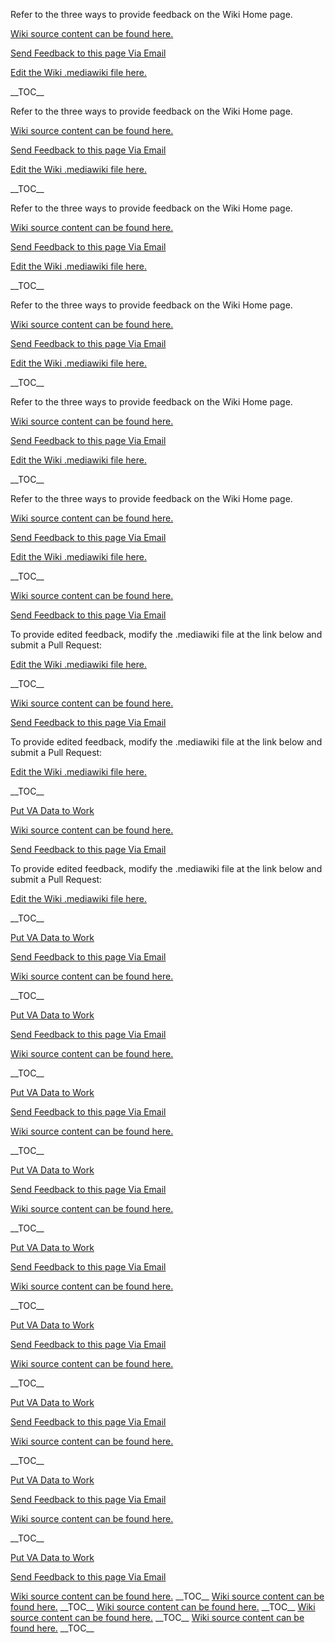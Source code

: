 ﻿<p>Refer to the three ways to provide feedback on the Wiki Home page.</p>
<p><a href=https://github.com/department-of-veterans-affairs/ES-ASG/tree/master/Projects/ES%20ASG/ES%20ASG%20API%20Playbook%20Project/Content/09.02%20ASG_API%20Playbook_Global%20Exceptions_Section>Wiki source content can be found here.</a></p>
<p><a href=mailto:jordan.braunstein@visualintegrator.com;paul.marshall4@va.gov>Send Feedback to this page Via Email</a></p>
<p><a href="https://github.com/department-of-veterans-affairs/ES-ASG/tree/master/Projects/ES%20ASG/ES%20ASG%20API%20Playbook%20Project/Content/09.02%20ASG_API%20Playbook_Global%20Exceptions_Section/.mediawiki">Edit the Wiki .mediawiki file here.</a></p>
<p>__TOC__</p>
<p>Refer to the three ways to provide feedback on the Wiki Home page.</p>
<p><a href=https://github.com/department-of-veterans-affairs/ES-ASG/tree/master/Projects/ES%20ASG/ES%20ASG%20API%20Playbook%20Project/Content/09.02%20ASG_API%20Playbook_Global%20Exceptions_Section>Wiki source content can be found here.</a></p>
<p><a href=mailto:jordan.braunstein@visualintegrator.com;paul.marshall4@va.gov>Send Feedback to this page Via Email</a></p>
<p><a href="https://github.com/department-of-veterans-affairs/ES-ASG/tree/master/Projects/ES%20ASG/ES%20ASG%20API%20Playbook%20Project/Content/09.02%20ASG_API%20Playbook_Global%20Exceptions_Section/.mediawiki">Edit the Wiki .mediawiki file here.</a></p>
<p>__TOC__</p>
<p>Refer to the three ways to provide feedback on the Wiki Home page.</p>
<p><a href=https://github.com/department-of-veterans-affairs/ES-ASG/tree/master/Projects/ES%20ASG/ES%20ASG%20API%20Playbook%20Project/Content/09.02%20ASG_API%20Playbook_Global%20Exceptions_Section>Wiki source content can be found here.</a></p>
<p><a href=mailto:jordan.braunstein@visualintegrator.com;paul.marshall4@va.gov>Send Feedback to this page Via Email</a></p>
<p><a href="https://github.com/department-of-veterans-affairs/ES-ASG/tree/master/Projects/ES%20ASG/ES%20ASG%20API%20Playbook%20Project/Content/09.02%20ASG_API%20Playbook_Global%20Exceptions_Section/.mediawiki">Edit the Wiki .mediawiki file here.</a></p>
<p>__TOC__</p>
<p>Refer to the three ways to provide feedback on the Wiki Home page.</p>
<p><a href=https://github.com/department-of-veterans-affairs/ES-ASG/tree/master/Projects/ES%20ASG/ES%20ASG%20API%20Playbook%20Project/Content/09.02%20ASG_API%20Playbook_Global%20Exceptions_Section>Wiki source content can be found here.</a></p>
<p><a href=mailto:jordan.braunstein@visualintegrator.com;paul.marshall4@va.gov>Send Feedback to this page Via Email</a></p>
<p><a href="https://github.com/department-of-veterans-affairs/ES-ASG/tree/master/Projects/ES%20ASG/ES%20ASG%20API%20Playbook%20Project/Content/09.02%20ASG_API%20Playbook_Global%20Exceptions_Section/.mediawiki">Edit the Wiki .mediawiki file here.</a></p>
<p>__TOC__</p>
<p>Refer to the three ways to provide feedback on the Wiki Home page.</p>
<p><a href=https://github.com/department-of-veterans-affairs/ES-ASG/tree/master/Projects/ES%20ASG/ES%20ASG%20API%20Playbook%20Project/Content/09.02%20ASG_API%20Playbook_Global%20Exceptions_Section>Wiki source content can be found here.</a></p>
<p><a href=mailto:jordan.braunstein@visualintegrator.com;paul.marshall4@va.gov>Send Feedback to this page Via Email</a></p>
<p><a href="https://github.com/department-of-veterans-affairs/ES-ASG/tree/master/Projects/ES%20ASG/ES%20ASG%20API%20Playbook%20Project/Content/09.02%20ASG_API%20Playbook_Global%20Exceptions_Section/.mediawiki">Edit the Wiki .mediawiki file here.</a></p>
<p>__TOC__</p>
<p>Refer to the three ways to provide feedback on the Wiki Home page.</p>
<p><a href=https://github.com/department-of-veterans-affairs/ES-ASG/tree/master/Projects/ES%20ASG/ES%20ASG%20API%20Playbook%20Project/Content/09.02%20ASG_API%20Playbook_Global%20Exceptions_Section>Wiki source content can be found here.</a></p>
<p><a href=mailto:jordan.braunstein@visualintegrator.com;paul.marshall4@va.gov>Send Feedback to this page Via Email</a></p>
<p><a href="https://github.com/department-of-veterans-affairs/ES-ASG/tree/master/Projects/ES%20ASG/ES%20ASG%20API%20Playbook%20Project/Content/09.02%20ASG_API%20Playbook_Global%20Exceptions_Section/.mediawiki">Edit the Wiki .mediawiki file here.</a></p>
<p>__TOC__</p>
<p><a href=https://github.com/department-of-veterans-affairs/ES-ASG/tree/master/Projects/ES%20ASG/ES%20ASG%20API%20Playbook%20Project/Content/09.02%20ASG_API%20Playbook_Global%20Exceptions_Section>Wiki source content can be found here.</a></p>
<p><a href=mailto:jordan.braunstein@visualintegrator.com;paul.marshall4@va.gov>Send Feedback to this page Via Email</a></p>
<p>To provide edited feedback, modify the .mediawiki file at the link below and submit a Pull Request:</p>
<p><a href="https://github.com/department-of-veterans-affairs/ES-ASG/tree/master/Projects/ES%20ASG/ES%20ASG%20API%20Playbook%20Project/Content/09.02%20ASG_API%20Playbook_Global%20Exceptions_Section/.mediawiki">Edit the Wiki .mediawiki file here.</a></p>
<p>__TOC__</p>
<p><a href=https://github.com/department-of-veterans-affairs/ES-ASG/tree/master/Projects/ES%20ASG/ES%20ASG%20API%20Playbook%20Project/Content/09.02%20ASG_API%20Playbook_Global%20Exceptions_Section>Wiki source content can be found here.</a></p>
<p><a href=mailto:jordan.braunstein@visualintegrator.com;paul.marshall4@va.gov>Send Feedback to this page Via Email</a></p>
<p>To provide edited feedback, modify the .mediawiki file at the link below and submit a Pull Request:</p>
<p><a href="https://github.com/department-of-veterans-affairs/ES-ASG/tree/master/Projects/ES%20ASG/ES%20ASG%20API%20Playbook%20Project/Content/09.02%20ASG_API%20Playbook_Global%20Exceptions_Section/.mediawiki">Edit the Wiki .mediawiki file here.</a></p>
<p>__TOC__</p>
<a href=https://department-of-veterans-affairs.github.io/vets-contrib>Put VA Data to Work</a>
<p><a href=https://github.com/department-of-veterans-affairs/ES-ASG/tree/master/Projects/ES%20ASG/ES%20ASG%20API%20Playbook%20Project/Content/09.02%20ASG_API%20Playbook_Global%20Exceptions_Section>Wiki source content can be found here.</a></p>
<p><a href=mailto:jordan.braunstein@visualintegrator.com;paul.marshall4@va.gov>Send Feedback to this page Via Email</a></p>
<p>To provide edited feedback, modify the .mediawiki file at the link below and submit a Pull Request:</p>
<p><a href="https://github.com/department-of-veterans-affairs/ES-ASG/tree/master/Projects/ES%20ASG/ES%20ASG%20API%20Playbook%20Project/Content/09.02%20ASG_API%20Playbook_Global%20Exceptions_Section/.mediawiki">Edit the Wiki .mediawiki file here.</a></p>
<p>__TOC__</p>
<a href=https://department-of-veterans-affairs.github.io/vets-contrib>Put VA Data to Work</a>
<p><a href=mailto:jordan.braunstein@visualintegrator.com;paul.marshall4@va.gov>Send Feedback to this page Via Email</a></p>
<p><a href=https://github.com/department-of-veterans-affairs/ES-ASG/tree/master/Projects/ES%20ASG/ES%20ASG%20API%20Playbook%20Project/Content/09.02%20ASG_API%20Playbook_Global%20Exceptions_Section>Wiki source content can be found here.</a></p>
<p>__TOC__</p>
<a href=https://department-of-veterans-affairs.github.io/vets-contrib>Put VA Data to Work</a>
<p><a href=mailto:jordan.braunstein@visualintegrator.com;paul.marshall4@va.gov>Send Feedback to this page Via Email</a></p>
<p><a href=https://github.com/department-of-veterans-affairs/ES-ASG/tree/master/Projects/ES%20ASG/ES%20ASG%20API%20Playbook%20Project/Content/09.02%20ASG_API%20Playbook_Global%20Exceptions_Section>Wiki source content can be found here.</a></p>
<p>__TOC__</p>
<a href=https://department-of-veterans-affairs.github.io/vets-contrib>Put VA Data to Work</a>
<p><a href=mailto:jordan.braunstein@visualintegrator.com;paul.marshall4@va.gov>Send Feedback to this page Via Email</a></p>
<p><a href=https://github.com/department-of-veterans-affairs/ES-ASG/tree/master/Projects/ES%20ASG/ES%20ASG%20API%20Playbook%20Project/Content/09.02%20ASG_API%20Playbook_Global%20Exceptions_Section>Wiki source content can be found here.</a></p>
<p>__TOC__</p>
<a href=https://department-of-veterans-affairs.github.io/vets-contrib>Put VA Data to Work</a>
<p><a href=mailto:jordan.braunstein@visualintegrator.com;paul.marshall4@va.gov>Send Feedback to this page Via Email</a></p>
<p><a href=https://github.com/department-of-veterans-affairs/ES-ASG/tree/master/Projects/ES%20ASG/ES%20ASG%20API%20Playbook%20Project/Content/09.02%20ASG_API%20Playbook_Global%20Exceptions_Section>Wiki source content can be found here.</a></p>
<p>__TOC__</p>
<a href=https://department-of-veterans-affairs.github.io/vets-contrib>Put VA Data to Work</a>
<p><a href=mailto:jordan.braunstein@visualintegrator.com;paul.marshall4@va.gov>Send Feedback to this page Via Email</a></p>
<p><a href=https://github.com/department-of-veterans-affairs/ES-ASG/tree/master/Projects/ES%20ASG/ES%20ASG%20API%20Playbook%20Project/Content/09.02%20ASG_API%20Playbook_Global%20Exceptions_Section>Wiki source content can be found here.</a></p>
<p>__TOC__</p>
<a href=https://department-of-veterans-affairs.github.io/vets-contrib>Put VA Data to Work</a>
<p><a href=mailto:jordan.braunstein@visualintegrator.com;paul.marshall4@va.gov>Send Feedback to this page Via Email</a></p>
<p><a href=https://github.com/department-of-veterans-affairs/ES-ASG/tree/master/Projects/ES%20ASG/ES%20ASG%20API%20Playbook%20Project/Content/09.02%20ASG_API%20Playbook_Global%20Exceptions_Section>Wiki source content can be found here.</a></p>
<p>__TOC__</p>
<p><a href=https://department-of-veterans-affairs.github.io/vets-contrib>Put VA Data to Work</a></p>
<p><a href=mailto:jordan.braunstein@visualintegrator.com;paul.marshall4@va.gov>Send Feedback to this page Via Email</a></p>
<p><a href=https://github.com/department-of-veterans-affairs/ES-ASG/tree/master/Projects/ES%20ASG/ES%20ASG%20API%20Playbook%20Project/Content/09.02%20ASG_API%20Playbook_Global%20Exceptions_Section>Wiki source content can be found here.</a></p>
<p>__TOC__</p>
<p><a href=https://department-of-veterans-affairs.github.io/vets-contrib>Put VA Data to Work</a></p>
<p><a href=mailto:jordan.braunstein@visualintegrator.com;paul.marshall4@va.gov>Send Feedback to this page Via Email</a></p>
<p><a href=https://github.com/department-of-veterans-affairs/ES-ASG/raw/master/Projects/ES0ASG/ES0ASG0API0Playbook0Project/Content/01.000ASG_API0Playbook_Introduction_Section>Wiki source content can be found here.</a></p>
<p>__TOC__</p>
<a href=https://department-of-veterans-affairs.github.io/vets-contrib>Put VA Data to Work</a>
<p><a href=mailto:jordan.braunstein@visualintegrator.com;paul.marshall4@va.gov>Send Feedback to this page Via Email</a>
<p><a href=https://github.com/department-of-veterans-affairs/ES-ASG/raw/master/Projects/ES0ASG/ES0ASG0API0Playbook0Project/Content/01.000ASG_API0Playbook_Introduction_Section>Wiki source content can be found here.</a>
__TOC__
<a href='https://github.com/department-of-veterans-affairs/ES-ASG/raw/master/Projects/ES%20ASG/ES%20ASG%20API%20Playbook%20Project/Content/09.02%20ASG_API%20Playbook_Global%20Exceptions_Section'>Wiki source content can be found here.</a>
__TOC__
<a href='https://github.com/department-of-veterans-affairs/ES-ASG/raw/master/Projects/ES%20ASG/ES%20ASG%20API%20Playbook%20Project/Content/09.02%20ASG_API%20Playbook_Global%20Exceptions_Section'>Wiki source content can be found here.</a>
__TOC__
<a href='https://github.com/department-of-veterans-affairs/ES-ASG/raw/master/Projects/ES%20ASG/ES%20ASG%20API%20Playbook%20Project/Content/09.02%20ASG_API%20Playbook_Global%20Exceptions_Section'>Wiki source content can be found here.</a>
__TOC__
<a href='https://github.com/department-of-veterans-affairs/ES-ASG/raw/master/Projects/ES%20ASG/ES%20ASG%20API%20Playbook%20Project/Content/09.02%20ASG_API%20Playbook_Global%20Exceptions_Section'>Wiki source content can be found here.</a>
__TOC__


























































































